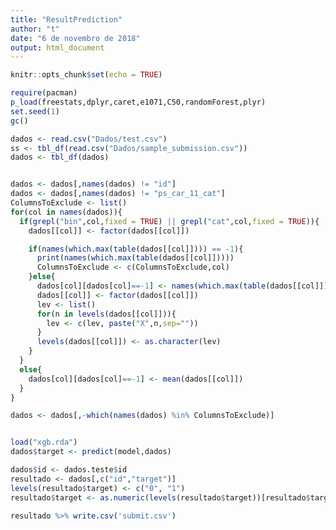 ```yaml
---
title: "ResultPrediction"
author: "t"
date: "6 de novembro de 2018"
output: html_document
---
```


```r
knitr::opts_chunk$set(echo = TRUE)
```

```r
require(pacman)
p_load(freestats,dplyr,caret,e1071,C50,randomForest,plyr)
set.seed(1)
gc()

dados <- read.csv("Dados/test.csv")
ss <- tbl_df(read.csv("Dados/sample_submission.csv"))
dados <- tbl_df(dados)


dados <- dados[,names(dados) != "id"]
dados <- dados[,names(dados) != "ps_car_11_cat"]
ColumnsToExclude <- list()
for(col in names(dados)){
  if(grepl("bin",col,fixed = TRUE) || grepl("cat",col,fixed = TRUE)){
    dados[[col]] <- factor(dados[[col]])

    if(names(which.max(table(dados[[col]]))) == -1){
      print(names(which.max(table(dados[[col]]))))
      ColumnsToExclude <- c(ColumnsToExclude,col)
    }else{
      dados[col][dados[col]==-1] <- names(which.max(table(dados[[col]])))
      dados[[col]] <- factor(dados[[col]])
      lev <- list()
      for(n in levels(dados[[col]])){
        lev <- c(lev, paste("X",n,sep=""))
      }
      levels(dados[[col]]) <- as.character(lev)
    }
  }
  else{
    dados[col][dados[col]==-1] <- mean(dados[[col]])
  }
}

dados <- dados[,-which(names(dados) %in% ColumnsToExclude)]


load("xgb.rda")
dados$target <- predict(model,dados)

dados$id <- dados.teste$id
resultado <- dados[,c("id","target")]
levels(resultado$target) <- c("0", "1")
resultado$target <- as.numeric(levels(resultado$target))[resultado$target]

resultado %>% write.csv('submit.csv')
```

